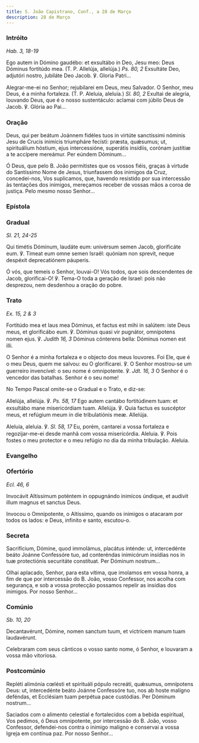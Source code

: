 ```yaml
---
title: S. João Capistrano, Conf., a 28 de Março
description: 28 de Março
---
```


### Intróito

<em>Hab. 3, 18-19</em>

<div class="side-by-side not-content">

Ego autem in Dómino gaudébo: et exsultábo in Deo, Jesu meo: Deus Dóminus fortitúdo mea. (T. P. Allelúja, allelúja.) <em>Ps. 80, 2</em> Exsultáte Deo, adjutóri nostro, jubiláte Deo Jacob. ℣. Gloria Patri...

Alegrar-me-ei no Senhor; rejubilarei em Deus, meu Salvador. O Senhor, meu Deus, é a minha fortaleza. (T. P. Aleluia, aleluia.) <em>Sl. 80, 2</em> Exultai de alegria, louvando Deus, que é o nosso sustentáculo: aclamai com júbilo Deus de Jacob. ℣. Glória ao Pai...

</div>

### Oração

<div class="side-by-side not-content">

Deus, qui per beátum Joánnem fidéles tuos in virtúte sanctíssimi nóminis Jesu de Crucis inimícis triumpháre fecísti: præsta, quǽsumus; ut, spirituálium hóstium, ejus intercessióne, superátis insídiis, corónam justítiæ a te accípere mereámur. Per eúndem Dóminum...

Ó Deus, que pelo B. João permitistes que os vossos fiéis, graças à virtude do Santíssimo Nome de Jesus, triunfassem dos inimigos da Cruz, concedei-nos, Vos suplicamos, que, havendo resistido por sua intercessão às tentações dos inimigos, mereçamos receber de vossas mãos a coroa de justiça. Pelo mesmo nosso Senhor...

</div>

### Epístola


<LinkCard
  href="/missal/comum/4martirnaopontifice1#epístola"
  title="Mártir não Pontífice - Missa In virtúte tua"
/>

### Gradual

<em>Sl. 21, 24-25</em>

<div class="side-by-side not-content">

Qui timétis Dóminum, laudáte eum: univérsum semen Jacob, glorificáte eum. ℣. Timeat eum omne semen Israël: quóniam non sprevit, neque despéxit deprecatiónem páuperis.

Ó vós, que temeis o Senhor, louvai-O! Vós todos, que sois descendentes de Jacob, glorificai-O! ℣. Tema-O toda a geração de Israel: pois não desprezou, nem desdenhou a oração do pobre.

</div>

### Trato

<em>Ex. 15, 2 & 3</em>

<div class="side-by-side not-content">

Fortitúdo mea et laus mea Dóminus, et factus est mihi in salútem: iste Deus meus, et glorificábo eum. ℣. Dóminus quasi vir pugnátor, omnípotens nomen ejus. ℣. <em>Judith 16, 3</em> Dóminus cónterens bella: Dóminus nomen est illi.

O Senhor é a minha fortaleza e o objecto dos meus louvores. Foi Ele, que é o meu Deus, quem me salvou: eu O glorificarei. ℣. O Senhor mostrou-se um guerreiro invencível: o seu nome é omnipotente. ℣. <em>Jdt. 16, 3</em> O Senhor é o vencedor das batalhas. Senhor é o seu nome!

</div>

<aside>No Tempo Pascal omite-se o Gradual e o Trato, e diz-se:</aside>

<div class="side-by-side not-content">

Allelúja, allelúja. ℣. <em>Ps. 58, 17</em> Ego autem cantábo fortitúdinem tuam: et exsultábo mane misericórdiam tuam. Allelúja. ℣. Quia factus es suscéptor meus, et refúgium meum in die tribulatiónis meæ. Allelúja.

Aleluia, aleluia. ℣. <em>Sl. 58, 17</em> Eu, porém, cantarei a vossa fortaleza e regozijar-me-ei desde manhã com vossa misericórdia. Aleluia. ℣. Pois fostes o meu protector e o meu refúgio no dia da minha tribulação. Aleluia.

</div>

### Evangelho

<LinkCard
  href="/missal/pentecostes/Pasc7-4#evangelho"
  title="Quinta-feira de Pentecostes - Estação em S. Lourenço fora de Muros"
/>

### Ofertório

<em>Ecl. 46, 6</em>

<div class="side-by-side not-content">

Invocávit Altíssimum poténtem in oppugnándo inimícos úndique, et audívit illum magnus et sanctus Deus.

Invocou o Omnipotente, o Altíssimo, quando os inimigos o atacaram por todos os lados: e Deus, infinito e santo, escutou-o.

</div>

### Secreta

<div class="side-by-side not-content">

Sacrifícium, Dómine, quod immolámus, placátus inténde: ut, intercedénte beáto Joánne Confessóre tuo, ad conteréndas inimicórum insídias nos in tuæ protectiónis securitáte constítuat. Per Dóminum nostrum...

Olhai aplacado, Senhor, para esta vítima, que imolamos em vossa honra, a fim de que por intercessão do B. João, vosso Confessor, nos acolha com segurança, e sob a vossa protecção possamos repelir as insídias dos inimigos. Por nosso Senhor...

</div>

### Comúnio

<em>Sb. 10, 20</em>

<div class="side-by-side not-content">

Decantavérunt, Dómine, nomen sanctum tuum, et victrícem manum tuam laudavérunt.

Celebraram com seus cânticos o vosso santo nome, ó Senhor, e louvaram a vossa mão vitoriosa.

</div>

### Postcomúnio

<div class="side-by-side not-content">

Repléti alimónia cœlésti et spirituáli pópulo recreáti, quǽsumus, omnípotens Deus: ut, intercedénte beáto Joánne Confessóre tuo, nos ab hoste malígno deféndas, et Ecclésiam tuam perpétua pace custódias. Per Dóminum nostrum...

Saciados com o alimento celestial e fortalecidos com a bebida espiritual, Vos pedimos, ó Deus omnipotente, por intercessão do B. João, vosso Confessor, defendei-nos contra o inimigo maligno e conservai a vossa Igreja em contínua paz. Por nosso Senhor...

</div>
